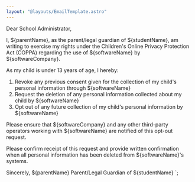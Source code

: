 ```yaml
---
layout: "@layouts/EmailTemplate.astro"
---
```



Dear School Administrator,

I, ${parentName}, as the parent/legal guardian of ${studentName}, am writing to exercise my rights under the Children's Online Privacy Protection Act (COPPA) regarding the use of ${softwareName} by ${softwareCompany}.

As my child is under 13 years of age, I hereby:

1. Revoke any previous consent given for the collection of my child's personal information through ${softwareName}
2. Request the deletion of any personal information collected about my child by ${softwareName}
3. Opt out of any future collection of my child's personal information by ${softwareName}

Please ensure that ${softwareCompany} and any other third-party operators working with ${softwareName} are notified of this opt-out request.

Please confirm receipt of this request and provide written confirmation when all personal information has been deleted from ${softwareName}'s systems.

Sincerely,
${parentName}
Parent/Legal Guardian of ${studentName}
`; 